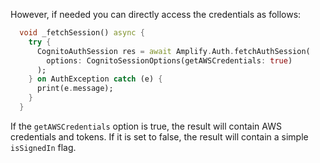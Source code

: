 However, if needed you can directly access the credentials as follows:

```dart
  void _fetchSession() async {
    try {
      CognitoAuthSession res = await Amplify.Auth.fetchAuthSession(
        options: CognitoSessionOptions(getAWSCredentials: true)
      );    
    } on AuthException catch (e) {
      print(e.message);
    }
  }
```

If the `getAWSCredentials` option is true, the result will contain AWS credentials and tokens.  If it is set to false, the result will contain a simple `isSignedIn` flag. 
